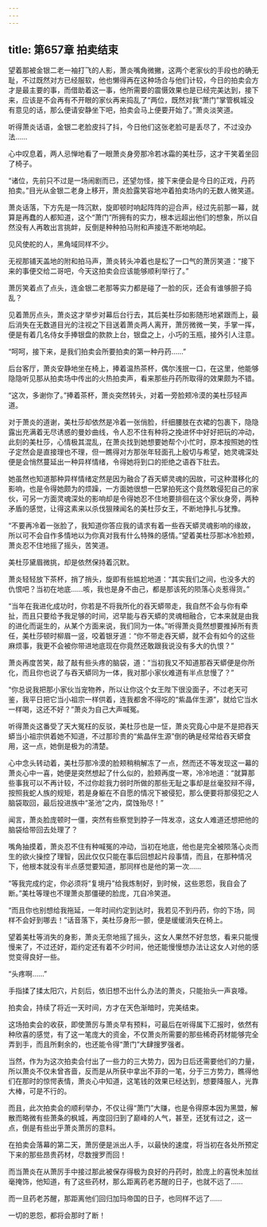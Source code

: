 ```yaml
---
---
---
```

title: 第657章 拍卖结束
---



望着那被金银二老一袖打飞的人影，萧炎嘴角微撇，这两个老家伙的手段也的确无耻，不过既然对方已经服软，他也懒得再在这种场合与他们计较，今日的拍卖会方才是最主要的事，而借助着这一事，他所需要的震慑效果也是已经完美达到，接下来，应该是不会再有不开眼的家伙再来捣乱了“两位，既然对我“萧门”掌管枫城没有意见的话，那么便请安静坐下吧，拍卖会马上便要开始了。”萧炎淡笑道。

听得萧炎话语，金银二老脸皮抖了抖，今日他们这张老脸可是丢尽了，不过没办法……

心中叹息着，两人忌惮地看了一眼萧炎身旁那冷若冰霜的美杜莎，这才干笑着坐回了椅子。

“诸位，先前只不过是一场闹剧而已，还望勿怪，接下来便会是今日的正戏，丹药拍卖。”目光从金银二老身上移开，萧炎脸露笑容地冲着拍卖场内的无数人微笑道。

萧炎话落，下方先是一阵沉默，旋即顿时响起阵阵的迎合声，经过先前那一幕，就算是再蠢的人都知道，这个“萧门”所拥有的实力，根本远超出他们的想象，所以自然没有人再敢出言挑衅，反倒是种种拍马附和声接连不断地响起。

见风使舵的人，黑角域同样不少。

无视那铺天盖地的附和拍马声，萧炎转头冲着也是松了一口气的萧厉笑道：“接下来的事便交给二哥吧，今天这拍卖会应该能够顺利举行了。”

萧厉笑着点了点头，连金银二老那等实力都是碰了一脸的灰，还会有谁够胆子捣乱？

见着萧厉点头，萧炎这才举步对幕后台行去，其后美杜莎如影随形地紧跟而上，最后消失在无数道目光的注视之下目送着萧炎两人离开，萧厉微微一笑，手掌一挥，便是有着几名侍女手捧银盘的款款上台，银盘之上，小巧的玉瓶，接外引人注意。

“呵呵，接下来，是我们拍卖会所要拍卖的第一种丹药……”

后台客厅，萧炎安静地坐在椅上，捧着温热茶杯，偶尔浅抿一口，在这里，他能够隐隐听见那从拍卖场中传出的火热拍卖声，看来那些丹药所取得的效果颇为不错。

“这次，多谢你了。”捧着茶杯，萧炎突然转头，对着一旁脸颊冷漠的美杜莎轻声道。

对于萧炎的道谢，美杜莎却依然是冷着一张俏脸，纤细腰肢在衣裙的包裹下，隐隐露出充满着无尽诱惑的曼妙曲线，令人忍不住有种将之挽进怀中好好把玩的冲动，此刻的美杜莎，心情极其混乱，在萧炎找到她想要她帮个小忙时，原本按照她的性子定然会是直接理也不理，但一瞧得对方那张年轻面孔上殷切与希望，她灵魂深处便是会悄然蔓延出一种异样情绪，令得她将到口的拒绝之语吞下肚去。

她虽然也知道那种异样情绪定然是因为融合了吞天蟒灵魂的因故，可这种潜移化的影响，也是令得她颇为的烦躁，一方面她很想一巴掌拍死这个竟然敢侵犯自己的家伙，可另一方面灵魂深处的影响却是令得她忍不住地要排徊在这个家伙身旁，两种矛盾的感觉，让得这素来以杀伐狠辣闻名的美杜莎女王，不断地挣扎与犹豫。

“不要再冷着一张脸了，我知道你答应我的请求有着一些吞天蟒灵魂影响的缘故，所以可不会自作多情地以为你真对我有什么特殊的感情。”望着美杜莎那冰冷脸颊，萧炎忍不住地摇了摇头，苦笑道。

美杜莎黛眉微挑，却是依然保持着沉默。

萧炎轻轻放下茶杯，捎了捎头，旋即有些尴尬地道：“其实我们之间，也没多大的仇恨吧？当初在地底……咳，我也是身不由己，都是那该死的陨落心炎惹得货。”

“当年在我进化成功时，你若是不将我所化的吞天蟒带走，我自然不会与你有牵扯，而且只要给予我足够的时间，迟早能与吞天蟒的灵魂相融合，它本来就是由我的进化而诞生的，从某个方面来说，我们同为一体。”听得萧炎竟然想要推掉所有责任，美杜莎顿时柳眉一竖，咬着银牙道：“你不带走吞天蟒，就不会有如今的这些麻烦事，我更不会被你带进地底现在你竟然还敢跟我说没有多大的仇恨？”

萧炎再度苦笑，敲了敲有些头疼的脑袋，道：“当初我又不知道那吞天蟒便是你所化，而且你也说了与吞天蟒同为一体，我对那小家伙难道有半点怠慢了？”

“你总说我把那小家伙当宠物养，所以让你这个女王陛下很没面子，不过老天可鉴，我平日把它当小祖宗一样供着，连我都舍不得吃的“紫晶伴生源”，就给它当水一样喝，这还不好？”萧炎为自己大声喊冤。

听得萧炎这番受了天大冤枉的反驳，美杜莎也是一怔，萧炎究竟心中是不是把吞天蟒当小祖宗供着她不知道，不过那珍贵的“紫晶伴生源”倒的确是经常给吞天蟒食用，这一点，她倒是极为的清楚。

心中念头转动着，美杜莎那冷漠的脸颊稍稍解冻了一点，然而还不等发现这一幕的萧炎心中一喜，她便是突然想起了什么似的，脸颊再度一寒，冷冷地道：“就算那些事我可以不再计较，不过你趁我力弱时所做的那些无耻之事却是丝毫狡辩不得，按照我蛇人族的规矩，若是身躯在不自愿的情况下被侵犯，那么便要将那侵犯之人脑袋取回，最后投进族中“圣池”之内，腐蚀殆尽！”

闻言，萧炎脸庞顿时一僵，突然有些察觉到脖子一阵发凉，这女人难道还想把他的脑袋给带回去处理了？

嘴角抽摸着，萧炎忍不住有种喊冤的冲动，当初在地底，他也是完全被陨落心炎而生的欲火操控了理智，因此仅仅只能在事后回想起片段事情，而且，在那种情况下，他根本就没有半点感觉要知道，那同样也是他的第一次……

“等我完成约定，你必须将“复境丹”给我炼制好，到时候，这些恩怨，我自会了断。”美杜等理也不理萧炎那僵硬的脸庞，兀自冷笑道。

“而且你也别想给我拖延，一年时间约定到达时，我若见不到丹药，你的下场，同样不会好到哪去！”话音落下，美杜莎身形一颤，便是缓缓消失在椅上。

望着美杜等消失的身影，萧炎无奈地摇了摇头，这女人果然不好忽悠，看来只能慢慢来了，不过还好，距约定还有着不少时间，他还能慢慢想办法让这女人对他的感觉变得良好一些。

“头疼啊……”

手指揉了揉太阳穴，片刻后，依旧想不出什么办法的萧炎，只能抬头一声哀嚎。

拍卖会，持续了将近一天时间，方才在天色渐暗时，完美结束。

这场拍卖会的收获，即使萧厉与萧炎早有预料，可最后在听得属下汇报时，依然有种欣喜的感觉，有了这一笔庞大的资金，不仅萧炎所需要的那些稀奇药材能够完全弄到手，而且所剩余的，也还能令得“萧门”大肆搜罗强者。

当然，作为为这次拍卖会付出了一些力的三大势力，因为日后还需要他们的力量，所以萧炎不仅未曾吝啬，反而是从所获中拿出不菲的一笔，分于三方势力，瞧得他们在那时的惊愕表情，萧炎心中知道，这笔钱的效果已经达到，想要降服人，光靠大棒，可是不行的。

而且，此次拍卖会的顺利举办，不仅让得“萧门”大赚，也是令得原本因为黑盟，解散而略微有些萧条的枫城，再度回归到了巅峰的人气，甚至，还犹有过之，这一点，倒是有些出乎萧炎萧厉的意料。

在拍卖会落幕的第二天，萧厉便是派出人手，以最快的速度，将当初在各处所预定下来的那些昂贵药材，尽数搜罗而回！

而当萧炎在从萧厉手中接过那此被保存得极为良好的丹药时，脸庞上的喜悦未加丝毫掩饰，他知道，有了这些药材，那么距离药老苏醒的日子，也就不远了……

而一旦药老苏醒，那距离他们回归加玛帝国的日子，也同样不远了……

一切的恩怨，都将会那时了断！